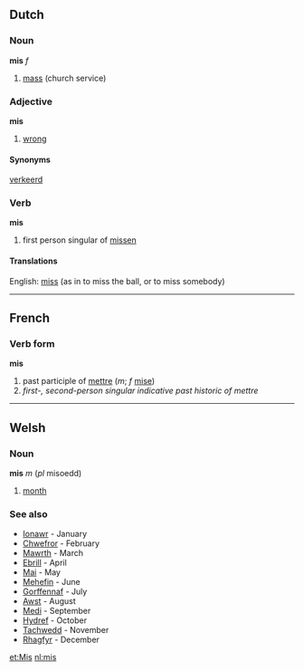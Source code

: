 ==Dutch==
===Noun===
'''mis''' ''f''

# [[mass]] (church service)

===Adjective===
'''mis'''

# [[wrong]]

====Synonyms====
[[verkeerd]]

===Verb===
'''mis'''

# first person singular of [[missen]]

====Translations====
English: [[miss]] (as in to miss the ball, or to miss somebody)

----

==French==
===Verb form===
'''mis''' 

# past participle of [[mettre]] (''m''; ''f'' [[mise]])
# ''first-, second-person singular indicative past historic of mettre''

----

==Welsh==
===Noun===
'''mis''' ''m'' (''pl'' misoedd)
# [[month]]
===See also===
* [[Ionawr]] - January
* [[Chwefror]] - February
* [[Mawrth]] - March
* [[Ebrill]] - April
* [[Mai]] - May
* [[Mehefin]] - June
* [[Gorffennaf]] - July
* [[Awst]] - August
* [[Medi]] - September
* [[Hydref]] - October
* [[Tachwedd]] - November
* [[Rhagfyr]] - December

[[et:Mis]]
[[nl:mis]]